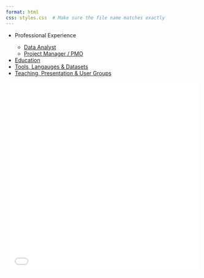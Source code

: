 ```yaml
---
format: html
css: styles.css  # Make sure the file name matches exactly
---
```

```{=html}
<div class="container">
  <div class="left-column">
    <ul class = "no-bullets">
      <li>Professional Experience</li>
      
      <ul class = "no-bullets">
      <li><a href="sections/data.html" target="content-frame">Data Analyst</a></li>
      <li><a href="sections/pm_pmo.html" target="content-frame">Project Manager / PMO</a></li>
      </ul>
      
      <li><a href="sections/education.html" target="content-frame">Education</a></li>
      <li><a href="sections/skills.html" target="content-frame">Tools, Langauges & Datasets</a></li>
      <li><a href="sections/sharing.html" target="content-frame">Teaching, Presentation & User Groups</a></li>
    </ul>
  </div>

  <div class="right-column">
    <iframe name="content-frame" src="sections/default.html" width="100%" height="500px" style="border: none;"></iframe>
  </div>
</div>

```
